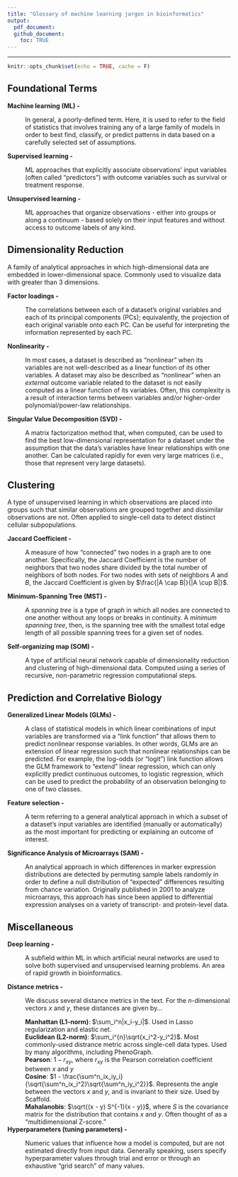 ```yaml
---
title: "Glossary of machine learning jargon in bioinformatics"
output: 
  pdf_document:
  github_document: 
    toc: TRUE
---
```

***
```r
knitr::opts_chunk$set(echo = TRUE, cache = F)
```

## Foundational Terms

**Machine learning (ML) -** 

: In general, a poorly-defined term. Here, it is used to refer to the field of statistics that involves training any of a large family of models in order to best find, classify, or predict patterns in data based on a carefully selected set of assumptions.

**Supervised learning -** 

: ML approaches that explicitly associate observations' input variables (often called "predictors") with outcome variables such as survival or treatment response.

**Unsupervised learning -** 

: ML approaches that organize observations - either into groups or along a continuum - based solely on their input features and without access to outcome labels of any kind. 

## Dimensionality Reduction
A family of analytical approaches in which high-dimensional data are embedded in lower-dimensional space. Commonly used to visualize data with greater than 3 dimensions.  

**Factor loadings -** 

 : The correlations between each of a dataset's original variables and each of its principal components (PCs); equivalently, the projection of each original variable onto each PC. Can be useful for interpreting the information represented by each PC. 
 
**Nonlinearity -** 
 
 : In most cases, a dataset is described as "nonlinear" when its variables are not well-described as a linear function of its other variables. A dataset may also be described as "nonlinear" when an *external* outcome variable related to the dataset is not easily computed as a linear function of its variables. Often, this complexity is a result of interaction terms between variables and/or higher-order polynomial/power-law relationships. 
 
 **Singular Value Decomposition (SVD) -** 
 
 : A matrix factorization method that, when computed, can be used to find the best low-dimensional representation for a dataset under the assumption that the data's variables have linear relationships with one another. Can be calculated rapidly for even very large matrices (i.e., those that represent very large datasets).  
 
## Clustering
A type of unsupervised learning in which observations are placed into groups such that similar observations are grouped together and dissimilar observations are not. Often applied to single-cell data to detect distinct cellular subpopulations. 

**Jaccard Coefficient -** 

  : A measure of how "connected" two nodes in a graph are to one another. Specifically, the Jaccard Coefficient is the number of neighbors that two nodes share divided by the total number of neighbors of both nodes. For two nodes with sets of neighbors $A$ and $B$, the Jaccard Coefficient is given by $\frac{|A \cap B|}{|A \cup B|}$.

**Minimum-Spanning Tree (MST) -** 
 
  : A *spanning tree* is a type of graph in which all nodes are connected to one another without any loops or breaks in continuity. A *minimum spanning tree*, then, is the spanning tree with the smallest total edge length of all possible spanning trees for a given set of nodes. 

**Self-organizing map (SOM) -** 

  : A type of artificial neural network capable of dimensionality reduction and clustering of high-dimensional data. Computed using a series of recursive, non-parametric regression computational steps. 

## Prediction and Correlative Biology

**Generalized Linear Models (GLMs) -** 

  : A class of statistical models in which linear combinations of input variables are transformed via a "link function" that allows them to predict nonlinear response variables. In other words, GLMs are an extension of linear regression such that nonlinear relationships can be predicted. For example, the log-odds (or "logit") link function allows the GLM framework to "extend" linear regression, which can only explicitly predict continuous outcomes, to logistic regression, which can be used to predict the probability of an observation belonging to one of two classes. 

**Feature selection -** 
 
  : A term referring to a general analytical approach in which a subset of a dataset's input variables are identified (manually or automatically) as the most important for predicting or explaining an outcome of interest. 
 
**Significance Analysis of Microarrays (SAM) -** 
 
  : An analytical approach in which differences in marker expression distributions are detected by permuting sample labels randomly in order to define a null distribution of "expected" differences resulting from chance variation. Originally published in 2001 to analyze microarrays, this approach has since been applied to differential expression analyses on a variety of transcript- and protein-level data. 

## Miscellaneous
**Deep learning -** 

  : A subfield within ML in which artificial neural networks are used to solve both supervised and unsupervised learning problems. An area of rapid growth in bioinformatics.

**Distance metrics -** 
  
  ~ We discuss several distance metrics in the text. For the $n$-dimensional vectors $x$ and $y$, these distances are given by... 
  ~ **Manhattan (L1-norm)**: $\sum_i^n|x_i-y_i|$. Used in Lasso regularization and elastic net. 
  ~ **Euclidean (L2-norm)**: $\sum_i^{n}\sqrt{x_i^2-y_i^2}$. Most commonly-used distrance metric across single-cell data types. Used by many algorithms, including PhenoGraph.
  ~ **Pearson**: $1-r_{xy}$, where $r_{xy}$ is the Pearson correlation coefficient between $x$ and $y$  
  ~ **Cosine**: $1 - \frac{\sum^n_ix_iy_i}{\sqrt{\sum^n_ix_i^2}\sqrt{\sum^n_iy_i^2}}$. Represents the angle between the vectors $x$ and $y$, and is invariant to their size. Used by Scaffold.
  ~ **Mahalanobis**: $\sqrt{(x - y) S^{-1}(x - y)}$, where $S$ is the covariance matrix for the distribution that contains $x$ and $y$. Often thought of as a "multidimensional Z-score." 

**Hyperparameters (tuning parameters) -** 

: Numeric values that influence how a model is computed, but are not estimated directly from input data. Generally speaking, users specify hyperparameter values through trial and error or through an exhaustive "grid search" of many values.



